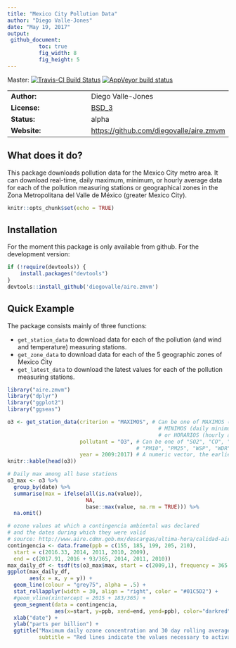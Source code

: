 ```yaml
---
title: "Mexico City Pollution Data"
author: "Diego Valle-Jones"
date: "May 19, 2017"
output: 
 github_document:
          toc: true
          fig_width: 8
          fig_height: 5
---
```


Master: [![Travis-CI Build Status](https://travis-ci.org/diegovalle/aire.zmvm.svg?branch=master)](https://travis-ci.org/diegovalle/aire.zmvm) [![AppVeyor build status](https://ci.appveyor.com/api/projects/status/c7kg6o68exx0lirg?svg=true)](https://ci.appveyor.com/project/diegovalle/aire-zmvm/branch/master)

|              |          |
|--------------|---------------|
| __Author:__ | Diego Valle-Jones |
| __License:__ | [BSD_3](https://opensource.org/licenses/BSD-3-Clause) |
| __Status:__ | alpha |
| __Website:__ | [https://github.com/diegovalle/aire.zmvm](https://github.com/diegovalle/aire.zmvm) |


## What does it do?

This package downloads pollution data for the Mexico City metro area. It can download real-time, daily maximum, minimum, or hourly average data for each of the pollution measuring stations or geographical zones in the Zona Metropolitana del Valle de México (greater Mexico City).


```r
knitr::opts_chunk$set(echo = TRUE)
```

## Installation

For the moment this package is only available from github. For the development version:

```r
if (!require(devtools)) {
    install.packages("devtools")
}
devtools::install_github('diegovalle/aire.zmvm')
```

## Quick Example

The package consists mainly of three functions: 

* ```get_station_data``` to download data for each of the pollution (and wind and temperature) measuring stations.
* ```get_zone_data``` to download data for each of the 5 geographic zones of Mexico City 
* ```get_latest_data``` to download the latest values for each of the pollution measuring stations.

```r
library("aire.zmvm")
library("dplyr")
library("ggplot2")
library("ggseas")

o3 <- get_station_data(criterion = "MAXIMOS", # Can be one of MAXIMOS (daily maximum), 
                                                # MINIMOS (daily minimum), 
                                                # or HORARIOS (hourly average)
                       pollutant = "O3", # Can be one of "SO2", "CO", "NOX", "NO2", "NO", "O3", 
                                         # "PM10", "PM25", "WSP", "WDR", "TMP", "RH"
                       year = 2009:2017) # A numeric vector, the earliest year allowed is 1986
knitr::kable(head(o3))

# Daily max among all base stations
o3_max <- o3 %>% 
  group_by(date) %>% 
  summarise(max = ifelse(all(is.na(value)),
                         NA,
                         base::max(value, na.rm = TRUE))) %>%
  na.omit()

# ozone values at which a contingencia ambiental was declared
# and the dates during which they were valid
# source: http://www.aire.cdmx.gob.mx/descargas/ultima-hora/calidad-aire/pcaa/pcaa-modificaciones.pdf
contingencia <- data.frame(ppb = c(155, 185, 199, 205, 210),
  start = c(2016.33, 2014, 2011, 2010, 2009),
  end = c(2017.91, 2016 + 93/365, 2014, 2011, 2010))
max_daily_df <- tsdf(ts(o3_max$max, start = c(2009,1), frequency = 365.25))
ggplot(max_daily_df,
       aes(x = x, y = y)) + 
  geom_line(colour = "grey75", alpha = .5) +
  stat_rollapplyr(width = 30, align = "right", color = "#01C5D2") +
  #geom_vline(xintercept = 2015 + 183/365) +
  geom_segment(data = contingencia, 
               aes(x=start, y=ppb, xend=end, yend=ppb), color="darkred", linetype = 2)  +
  xlab("date") +
  ylab("parts per billion") +
  ggtitle("Maximum daily ozone concentration and 30 day rolling average", 
          subtitle = "Red lines indicate the values necessary to activate a phase I smog alert. \nData source: SEDEMA")

```



